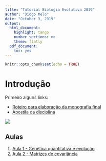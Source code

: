 ```yaml
---
title: "Tutorial Biologia Evolutiva 2019"
author: "Diogo Melo"
date: "October 3, 2019"
output:
  html_document:
    highlight: tango
    number_sections: no
    theme: flatly
  pdf_document:
    toc: yes
---
```


```r
knitr::opts_chunk$set(echo = TRUE)
```

# Introdução

Primeiro alguns links:

- [Roteiro para elaboração da monografia final](http://diogro.github.io/BioEvol/roteiro.html)
- [Apostila da disciplina](https://github.com/lem-usp/apostila-bio-evol/blob/master/apostila-Bio312.pdf?raw=true)

![](./darwin.jpg)

## Aulas

1. [Aula 1 - Genética quantitativa e evolução](http://diogro.github.io/BioEvol/aula1.html)
2. [Aula 2 - Matrizes de covariância](http://diogro.github.io/BioEvol/aula2.html)
<!-- 3. [Aula 3 - Componentes principais](http://diogro.github.io/BioEvol/aula3.html) -->
<!-- 4. [Aula 4 - Estados ancestrais e resposta evolutiva](http://diogro.github.io/BioEvol/aula4.html) -->
<!-- 4. [Aula 4.1 - Reconstrução ancestral por parcimônia linear](http://diogro.github.io/BioEvol/aula4.1.html) -->
<!-- 5. [Aula 5 - Matrizes Ancestrais](http://diogro.github.io/BioEvol/aula5.html) -->
<!-- 6. [Aula 6 - Gradientes de Seleção](http://diogro.github.io/BioEvol/aula6.html) -->
<!-- 7. [Aula 7 - Análise de Variância](http://diogro.github.io/BioEvol/analise_variancia.html) -->
